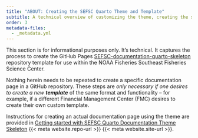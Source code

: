 ```yaml
---
title: "ABOUT: Creating the SEFSC Quarto Theme and Template"
subtitle: A technical overview of customizing the theme, creating the skeleton template, and merging the two together
order: 3
metadata-files:
  - _metadata.yml
---
```


This section is for informational purposes only. It's technical. It captures the process to create the GitHub Pages [SEFSC-documentation-quarto-skeleton]({{< meta website.site-url >}}) repository template for use within the NOAA Fisheries Southeast Fisheries Science Center.

Nothing herein needs to be repeated to create a specific documentation page in a GitHub repository. These steps are *only necessary if one desires to create a new **template*** of the same format and functionality – for example, if a different Financial Management Center (FMC) desires to create their own custom template.

Instructions for creating an actual documentation page using the theme are provided in [Getting started with SEFSC Quarto Documentation Theme Skeleton]({{< meta website.repo-url >}}/content/howto/setup.html) {{< meta website.repo-url >}} {{< meta website.site-url >}}.